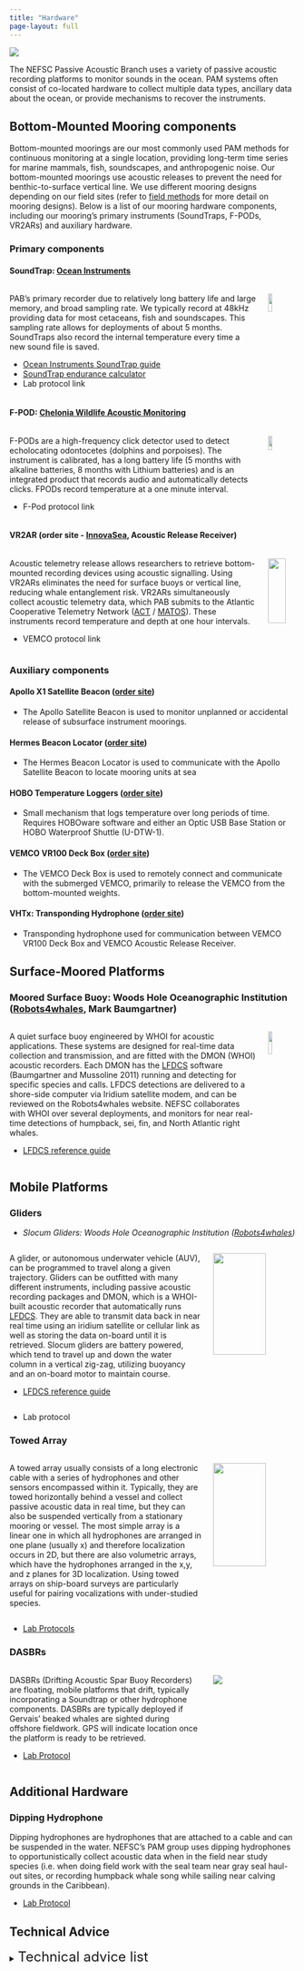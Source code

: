 ```yaml
---
title: "Hardware"
page-layout: full
---
```

![](/figs/infographics/NEFSC_specie_boat.png)

The NEFSC Passive Acoustic Branch uses a variety of passive acoustic recording platforms to monitor sounds in the ocean. PAM systems often consist of co-located hardware to collect multiple data types, ancillary data about the ocean, or provide mechanisms to recover the instruments.

## Bottom-Mounted Mooring components

Bottom-mounted moorings are our most commonly used PAM methods for continuous monitoring at a single location, providing long-term time series for marine mammals, fish, soundscapes, and anthropogenic noise. Our bottom-mounted moorings use acoustic releases to prevent the need for benthic-to-surface vertical line. We use different mooring designs depending on our field sites (refer to [field methods](https://nefsc.github.io/NEFSC_PAB_lab_manual/content/FieldMethods/FieldMethods.html) for more detail on mooring designs). Below is a list of our mooring hardware components, including our mooring’s primary instruments (SoundTraps, F-PODs, VR2ARs) and auxiliary hardware.

### Primary components

#### SoundTrap: [Ocean Instruments](https://www.oceaninstruments.co.nz/product/soundtrap-st600-std-long-term-recorder/)

:::::::::::::: {.columns}
::: {.column width="90%"}

PAB’s primary recorder due to relatively long battery life and large memory, and broad sampling rate. We typically record at 48kHz providing data for most cetaceans, fish and soundscapes. This sampling rate allows for deployments of about 5 months. SoundTraps also record the internal temperature every time a new sound file is saved. 


* [Ocean Instruments SoundTrap guide](https://drive.google.com/file/d/1upLq-g1WelZr6P0-W1eXaOoZqM6sPbdo/view?usp=sharing)
* [SoundTrap endurance calculator](https://www.data.oceaninstruments.co.nz/endurance)
* Lab protocol link

:::
::: {.column width="10%"}

![](/content/Hardware/images/Soundtrap.icon.png){width=40%}

:::
::::::::::::::

#### F-POD: [Chelonia Wildlife Acoustic Monitoring](https://www.chelonia.co.uk/f-pod/)

:::::::::::::: {.columns}
::: {.column width="90%"}

F-PODs are a high-frequency click detector used to detect echolocating odontocetes (dolphins and porpoises). The instrument is calibrated, has a long battery life (5 months with alkaline batteries, 8 months with Lithium batteries) and is an integrated product that records audio and automatically detects clicks. FPODs record temperature at a one minute interval. 


* F-Pod protocol link

:::
::: {.column width="10%"}

![](/content/Hardware/images/Fpod.icon.png){width=40%}

:::
::::::::::::::

#### VR2AR (order site \- [InnovaSea](https://www.innovasea.com/fish-tracking/products/acoustic-receivers/), Acoustic Release Receiver)

:::::::::::::: {.columns}
::: {.column width="90%"}

Acoustic telemetry release allows researchers to retrieve bottom-mounted recording devices using acoustic signalling. Using VR2ARs eliminates the need for surface buoys or vertical line, reducing whale entanglement risk. VR2ARs simultaneously collect acoustic telemetry data, which PAB submits to the Atlantic Cooperative Telemetry Network ([ACT](https://theactnetwork.com/) / [MATOS](https://matos.asascience.com/)). These instruments record temperature and depth at one hour intervals. 
  

* VEMCO protocol link

:::
::: {.column width="10%"}

![](/content/Hardware/images/vemco.icon.png){width=80%}

:::
::::::::::::::

### Auxiliary components 

#### Apollo X1 Satellite Beacon ([order site](https://xeostech.com/apollo-x1))

* The Apollo Satellite Beacon is used to monitor unplanned or accidental release of subsurface instrument moorings.

#### Hermes Beacon Locator ([order site](https://xeostech.com/hermes))

* The Hermes Beacon Locator is used to communicate with the Apollo Satellite Beacon to locate mooring units at sea

#### HOBO Temperature Loggers ([order site](https://www.onsetcomp.com/products/data-loggers/utbi-001))

* Small mechanism that logs temperature over long periods of time. Requires HOBOware software and either an Optic USB Base Station or HOBO Waterproof Shuttle (U-DTW-1).

#### VEMCO VR100 Deck Box ([order site](https://www.oceans-research.com/vr100/))

* The VEMCO Deck Box is used to remotely connect and communicate with the submerged VEMCO, primarily to release the VEMCO from the bottom-mounted weights.

#### VHTx: Transponding Hydrophone ([order site](https://www.oceans-research.com/vhtx/))

* Transponding hydrophone used for communication between VEMCO VR100 Deck Box and VEMCO Acoustic Release Receiver.

## Surface-Moored Platforms

### Moored Surface Buoy: Woods Hole Oceanographic Institution ([Robots4whales](https://robots4whales.whoi.edu/platforms/moored-buoy/), Mark Baumgartner)

:::::::::::::: {.columns}
::: {.column width="90%"}

A quiet surface buoy engineered by WHOI for acoustic applications. These systems are designed for real-time data collection and transmission, and are fitted with the DMON (WHOI) acoustic recorders. Each DMON has the [LFDCS](https://nefsc.github.io/NEFSC_PAB_lab_manual/content/Software/Software.html#low-frequency-detection-and-classification-system-lfdcs-baleen-whale-detector-and-classifier) software (Baumgartner and Mussoline 2011) running and detecting for specific species and calls.  LFDCS detections are delivered to a shore-side computer via Iridium satellite modem, and can be reviewed on the Robots4whales website. NEFSC collaborates with WHOI over several deployments, and monitors for near real-time detections of humpback, sei, fin, and North Atlantic right whales. 

* [LFDCS reference guide](https://repository.library.noaa.gov/view/noaa/48671)

:::
::: {.column width="10%"}

![](/content/Hardware/images/MOORED-BUOY.png){width=40%}

:::
::::::::::::::


## Mobile Platforms

### Gliders

* *Slocum Gliders: Woods Hole Oceanographic Institution ([Robots4whales](https://robots4whales.whoi.edu/platforms/slocum-glider/))*

:::::::::::::: {.columns}
::: {.column width="70%"}

A glider, or autonomous underwater vehicle (AUV), can be programmed to travel along a given trajectory. Gliders can be outfitted with many different instruments, including passive acoustic recording packages and DMON, which is a WHOI-built acoustic recorder that automatically runs [LFDCS](https://nefsc.github.io/NEFSC_PAB_lab_manual/content/Software/Software.html#low-frequency-detection-and-classification-system-lfdcs-baleen-whale-detector-and-classifier). They are able to transmit data back in near real time using an iridium satellite or cellular link as well as storing the data on-board until it is retrieved. Slocum gliders are battery powered, which tend to travel up and down the water column in a vertical zig-zag, utilizing buoyancy and an on-board motor to maintain course.

* [LFDCS reference guide](https://repository.library.noaa.gov/view/noaa/48671)

:::
::: {.column width="30%"}

![](/content/Hardware/images/SLOCUM-GLIDER.png){width=80%}

:::
::::::::::::::

* Lab protocol

### Towed Array 

:::::::::::::: {.columns}
::: {.column width="70%"}

A towed array usually consists of a long electronic cable with a series of hydrophones and other sensors encompassed within it. Typically, they are towed horizontally behind a vessel and collect passive acoustic data in real time, but they can also be suspended vertically from a stationary mooring or vessel. The most simple array is a linear one in which all hydrophones are arranged in one plane (usually x) and therefore localization occurs in 2D, but there are also volumetric arrays, which have the hydrophones arranged in the x,y, and z planes for 3D localization. Using towed arrays on ship-board surveys are particularly useful for pairing vocalizations with under-studied species.


:::
::: {.column width="30%"}

![](/content/Hardware/images/SHIP-TOWED-ARRAY.png){width=80%}

:::
::::::::::::::

* [Lab Protocols](https://drive.google.com/drive/folders/1nQI9PQkyzDe7hP53RlUzBnHaYxUoo3s8)

### DASBRs 

:::::::::::::: {.columns}
::: {.column width="70%"}

DASBRs (Drifting Acoustic Spar Buoy Recorders) are floating, mobile platforms that drift, typically incorporating a Soundtrap or other hydrophone components. DASBRs are typically deployed if Gervais’ beaked whales are sighted during offshore fieldwork. GPS will indicate location once the platform is ready to be retrieved.

* [Lab Protocol](https://docs.google.com/document/d/13FeiyPSnvGXLOZfFxmZceHb_1UlwR0YP/edit?tab=t.0)

:::
::: {.column width="30%"}

![](/content/Hardware/images/DASBR.2.png)

:::
::::::::::::::


## Additional Hardware

### Dipping Hydrophone 

Dipping hydrophones are hydrophones that are attached to a cable and can be suspended in the water. NEFSC’s PAM group uses dipping hydrophones to opportunistically collect acoustic data when in the field near study species (i.e. when doing field work with the seal team near gray seal haul-out sites, or recording humpback whale song while sailing near calving grounds in the Caribbean).

* [Lab Protocol](https://docs.google.com/document/d/17L0CEr6XYmXnvDHzgUtjk7NDoLuuo8aQ/edit)



## Technical Advice

<details>

<summary><font size = "5">Technical advice list</font></summary>


**When should I replace my VR2AR / ASCENT-AR acoustic release battery?**

* Replace the release motor AA batteries once they indicate they are approaching 25%. It is very strange that they did not last longer (5 years estimated life expectancy), but once you replace them, you will be prompted to reset the battery indicator within the VUE software. Vue should then indicate that they are at 100% again with the new batteries. You can then monitor the percentages in future deployments; if they continue to drop towards 25% quickly (within a year or two), then the receiver may be faulty or would at least warrant a call to Innovasea/Vemco to see what might be going on.  
* Web resources:  
  * INNOVAsea: [When should I replace acoustic release battery?](https://support.fishtracking.innovasea.com/s/article/When-should-I-replace-my-VR2AR-ASCENT-acoustic-release-battery)  
  * INNOVAsea: [How to change the AA release battery](https://support.fishtracking.innovasea.com/s/article/How-do-I-change-the-AA-release-battery-in-my-VR2AR-ASCENT)

**Flooded ST600s**

* Sent them back to Ocean Instruments to be fixed  
* Email chains:  
  * [First ST600s flooded](https://drive.google.com/file/d/1GImB989mVDIIf2ORAn2mwT8pNbH5rpMz/view?usp=drive_link)  
  * [Instructions for return](https://drive.google.com/file/d/19kJQtU3yk-t8OMcwjKXLUxtM3EC94L1C/view?usp=drive_link)

**ST600 Battery bay malfunction**

* Lots of advice from John Atkins \- ended up needing to send back to be fixed  
* Email chains:  
  * [ST600 with one battery bay nonfunctional](https://drive.google.com/file/d/1If67SQuWS5amUWraMGj7D1jQVHAFLHf6/view?usp=drive_link)

**ST600 clock drift**

* Outcome \- John Atkins was going to push a universal fix for this  
* Email chains:  
  * [Clock Drift](https://drive.google.com/file/d/1S697qXnuB-xhNNiEs0KaXODroJyiQMVE/view?usp=drive_link)  
  * [Fix clock drift manually](https://drive.google.com/file/d/1fQb9_XiKwVxegYYUvwQz9s1-ZqqcArrM/view?usp=drive_link)  
  * This email conversation can also be found on the server here: \\\\stellwagen.nefsc.noaa.gov\\stellwagen\\MANUALS\_SOFTWARE\_CODE LIBRARY\\HARDWARE\\SoundTraps

**ST600 Broken Hydrophone**

* Need to be sent back for repair  
* Email chain:  
  * [Broken hydrophone](https://drive.google.com/file/d/1_3e-nJLZ5C6a-rbKnhVutBTsr6bolDzA/view?usp=drive_link)

**Apollo Beacon Voltage**

* Info on when to switch out batteries 2v is low, 2.5v  is plenty  
* Email chain:  
  * [Apollo beacon battery voltage](https://drive.google.com/file/d/1eI8eAdZqxqj6vss9Jx2pIV9ZlqfPJ_AC/view?usp=drive_link)

**FPOD Batteries**

* Info on what types of batteries are compatible with FPODs  
* Additional resources:  
  * [FPOD battery guide from manual](https://drive.google.com/file/d/13hkncRfZVod3fCwQtu3g13EQvEiVxOcN/view?usp=drive_link)

**Piston phone ST calibration**

* How to use the pistonphone to calibrate the STs  
* Email chain:  
  * [Pistonphone protocol](https://drive.google.com/file/d/1u6tWJSvCm1_CjszZn7Tnfn303O06RCj3/view?usp=drive_link)

**Hydrophone bonding issue for ST600s serial \# \<7000 **

* The bond between the hydrophone and ST600 for serial \#s prior to the 7000's can degrade over time. Need to keep an eye out on hydrophone bond to ST for older ST600s  
  * Timothy Rowell \- This did happen to the first one we had deployed in Rookery Bay Florida. Scrub gently and inspect often.  
* Email chain:  
  * [ST600 Hydrophone bonding issue](https://drive.google.com/file/d/19jdmku3WF5ZOw3tllENY0heaL6JOYohX/view?usp=drive_link)

**Data upload errors**

* Google Bucket error   
  * [Examples](https://drive.google.com/file/d/1xoWyPJskAPTCfX1kpJC9cCRtwOj0t85X/view?usp=drive_link) \- screenshots did not transfer in pdf

**ST Recording Start Time Programming**

* Error when setting recording start time to a previous/past time  
* Email chains:  
  * [Soundtrap configure failure](https://drive.google.com/file/d/13mTDNsYi7uPwTdeN1YcmMYHY7IxaquHm/view?usp=drive_link)

**VR2AR temp/depth/tilt Data**

* See email. How to download the temperature, depth, and tilt data recorded by VR2ARs  
* Email chain:  
  * [VR2AR2 record temp/depth data](https://drive.google.com/file/d/1I42Gy-5E1hGG72Y0G01k_FmweSCaZMtP/view?usp=drive_link)

**Cross-center SoundTrap Issue Documentation**

* It was brought up in a call today about a [spreadsheet](https://docs.google.com/spreadsheets/d/1HYPw2-IsgiTonLoSUGJ00FHVmN4wSoPqCmpd0fQESbk/edit#gid=0) that has been shared amongst the science centers that annotates the various SoundTrap issues folks have been experiencing. I don't see any of ours logged on there, if someone wants to and has a moment to log down our issues we've had? This is not a high priority by any means. Also I became aware of a [StackExchange page](https://bioacoustics.stackexchange.com/questions/242/st600-hardware-failures) that documents the known ST600 issues that I wanted to share with you.  
* Additional resources:  
  * [Soundtrap troubleshooting log](https://docs.google.com/spreadsheets/d/1HYPw2-IsgiTonLoSUGJ00FHVmN4wSoPqCmpd0fQESbk/edit?gid=0#gid=0)

**ST Host Connection Error from 512GB SD Card**

* Guidance on how to resolve a ST Host connection issue  
* Email chain:  
  * [SoundTrap Host USB connection issue troubleshooting help](https://drive.google.com/file/d/1R4L8T95VP2dA3tJnrcd1o4dT_aaR6z-h/view?usp=drive_link)  
* Additional resources:  
  * [How do I format EVO 256GB and 512 GB using the SoundTrap ST600 software?](https://bioacoustics.stackexchange.com/questions/1605/how-do-i-format-evo-256gb-and-512-gb-using-the-soundtrap-st600-software)

**ST Host Software v4.0.19 and manual**

* Guidance on how to resolve a ST Host connection issue. Ocean Instruments is strongly recommending SoundTrap users from here on out use ST Host version 4.0.19, which is their most recent non-beta software release. I came across this on their most recent ST600 manual. No specific reason was given other than that it will ensure correct operation of the SoundTrap recorders.  
* Additional resources:  
  * [ST600 User guide](https://drive.google.com/file/d/1ykVxSLBLNAjFntzwqIuLX6SEwOAUkKvB/view?usp=drive_link)

**ST Card Reader Download Location**

* Email chain:  
  * [ST Host v4.0.19](https://drive.google.com/file/d/1atDu25Vkg7nensG_5i64gsYET3y5FrPO/view?usp=drive_link)

</details>
